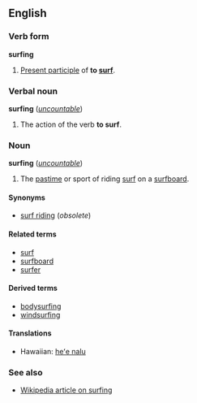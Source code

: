 ==English==
===Verb form===
'''surfing'''
 
#[[Present participle]] of '''to [[surf]]'''.
 
===Verbal noun===
'''surfing''' (''[[uncountable]]'')
 
#The action of the verb '''to surf'''.

===Noun===
'''surfing''' (''[[uncountable]]'')

# The [[pastime]] or sport of riding [[surf]] on a [[surfboard]].

====Synonyms====
*[[surf riding]] (''obsolete'')

====Related terms====
*[[surf]]
*[[surfboard]]
*[[surfer]]

====Derived terms====
*[[bodysurfing]]
*[[windsurfing]]

====Translations====
*Hawaiian: [[heʻe nalu]]

===See also===
*[[w:Surfing|Wikipedia article on surfing]]